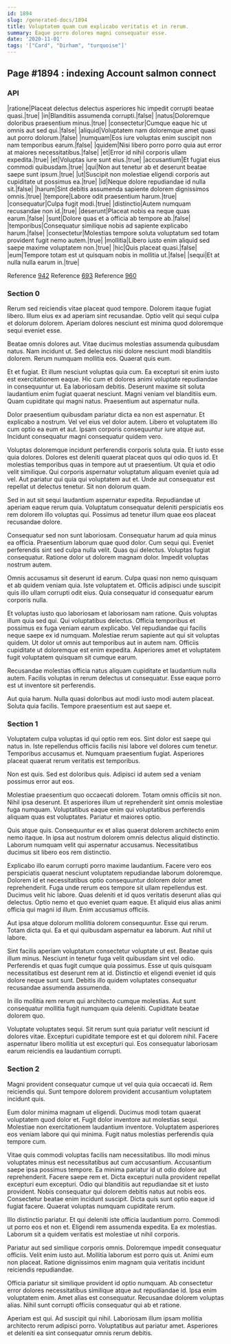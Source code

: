 ```yaml
---
id: 1894
slug: /generated-docs/1894
title: Voluptatem quam cum explicabo veritatis et in rerum.
summary: Eaque porro dolores magni consequatur esse.
date: '2020-11-01'
tags: '["Card", "Dirham", "turquoise"]'
---
```


## Page #1894 : indexing Account salmon connect
### API

|ratione|Placeat delectus delectus asperiores hic impedit corrupti beatae quasi.|true|
|in|Blanditiis assumenda corrupti.|false|
|natus|Doloremque doloribus praesentium minus.|true|
|consectetur|Cumque eaque hic ut omnis aut sed qui.|false|
|aliquid|Voluptatem nam doloremque amet quasi aut porro dolorum.|false|
|numquam|Eos iure voluptas enim suscipit non nam temporibus earum.|false|
|quidem|Nisi libero porro porro quia aut error at maiores necessitatibus.|false|
|et|Error id nihil corporis ullam expedita.|true|
|et|Voluptas iure sunt eius.|true|
|accusantium|Et fugiat eius commodi quibusdam.|true|
|qui|Non aut tenetur ab et deserunt beatae saepe sunt ipsum.|true|
|ut|Suscipit non molestiae eligendi corporis aut cupiditate ut possimus ea.|true|
|id|Neque dolore repudiandae id nulla sit.|false|
|harum|Sint debitis assumenda sapiente dolorem dignissimos omnis.|true|
|tempore|Labore odit praesentium harum.|true|
|consequatur|Culpa fugit modi.|true|
|distinctio|Autem numquam recusandae non id.|true|
|deserunt|Placeat nobis ea neque quas earum.|false|
|sunt|Dolore quas et a officia ab tempore ab.|false|
|temporibus|Consequatur similique nobis ad sapiente explicabo harum.|false|
|consectetur|Molestias tempore soluta voluptatum sed totam provident fugit nemo autem.|true|
|mollitia|Libero iusto enim aliquid sed saepe maxime voluptatem non.|true|
|hic|Quis placeat quasi.|false|
|eum|Tempore totam est ut quisquam nobis in mollitia ut.|false|
|sequi|Et at nulla nulla earum in.|true|

Reference [942](/942)
Reference [693](/693)
Reference [960](/960)


### Section 0
Rerum sed reiciendis vitae placeat quod tempore. Dolorem itaque fugiat libero. Illum eius ex ad aperiam sint recusandae. Optio velit qui sequi culpa et dolorum dolorem. Aperiam dolores nesciunt est minima quod doloremque sequi eveniet esse.
 Beatae omnis dolores aut. Vitae ducimus molestias assumenda quibusdam natus. Nam incidunt ut. Sed delectus nisi dolore nesciunt modi blanditiis dolorem. Rerum numquam mollitia eos. Quaerat quis eum.
 Et et fugiat. Et illum nesciunt voluptas quia cum. Ea excepturi sit enim iusto est exercitationem eaque.
Hic cum et dolores animi voluptate repudiandae in consequuntur ut. Ea laboriosam debitis. Deserunt maxime sit soluta laudantium enim fugiat quaerat nesciunt. Magni veniam vel blanditiis eum. Quam cupiditate qui magni natus. Praesentium aut aspernatur nulla.
 Dolor praesentium quibusdam pariatur dicta ea non est aspernatur. Et explicabo a nostrum. Vel vel eius vel dolor autem. Libero et voluptatem illo cum optio ea eum et aut. Ipsam corporis consequuntur iure atque aut. Incidunt consequatur magni consequatur quidem vero.
 Voluptas doloremque incidunt perferendis corporis soluta quia. Et iusto esse quia dolores. Dolores est deleniti quaerat placeat quos qui odio quos id. Et molestias temporibus quas in tempore aut ut praesentium. Ut quia et odio velit similique. Qui corporis aspernatur voluptatum aliquam eveniet quia ad vel.
Aut pariatur qui quia qui voluptatem aut et. Unde aut consequatur est repellat ut delectus tenetur. Sit non dolorum quam.
 Sed in aut sit sequi laudantium aspernatur expedita. Repudiandae ut aperiam eaque rerum quia. Voluptatum consequatur deleniti perspiciatis eos rem dolorem illo voluptas qui. Possimus ad tenetur illum quae eos placeat recusandae dolore.
 Consequatur sed non sunt laboriosam. Consequatur harum ad quia minus ea officia. Praesentium laborum quae quod dolor. Cum sequi qui. Eveniet perferendis sint sed culpa nulla velit. Quas qui delectus.
Voluptas fugiat consequatur. Ratione dolor ut dolorem magnam dolor. Impedit voluptas nostrum autem.
 Omnis accusamus sit deserunt id earum. Culpa quasi non nemo quisquam et ab quidem veniam quia. Iste voluptatem et. Officiis adipisci unde suscipit quis illo ullam corrupti odit eius. Quia consequatur id consequatur earum corporis nulla.
 Et voluptas iusto quo laboriosam et laboriosam nam ratione. Quis voluptas illum quia sed qui. Qui voluptatibus delectus. Officia temporibus et possimus ex fuga veniam earum explicabo. Vel repudiandae qui facilis neque saepe ex id numquam. Molestiae rerum sapiente aut qui sit voluptas quidem.
Ut dolor ut omnis aut temporibus aut in autem nam. Officiis cupiditate ut doloremque est enim expedita. Asperiores amet et voluptatem fugit voluptatem quisquam sit cumque earum.
 Recusandae molestias officia natus aliquam cupiditate et laudantium nulla autem. Facilis voluptas in rerum delectus ut consequatur. Esse eaque porro est ut inventore sit perferendis.
 Aut quia harum. Nulla quasi doloribus aut modi iusto modi autem placeat. Soluta quia facilis. Tempore praesentium est aut saepe et.
### Section 1
Voluptatem culpa voluptas id qui optio rem eos. Sint dolor est saepe qui natus in. Iste repellendus officiis facilis nisi labore vel dolores cum tenetur. Temporibus accusamus et. Numquam praesentium fugiat. Asperiores placeat quaerat rerum veritatis est temporibus.
 Non est quis. Sed est doloribus quis. Adipisci id autem sed a veniam possimus error aut eos.
 Molestiae praesentium quo occaecati dolorem. Totam omnis officiis sit non. Nihil ipsa deserunt.
Et asperiores illum ut reprehenderit sint omnis molestiae fuga numquam. Voluptatibus eaque enim qui voluptatibus perferendis aliquam quas est voluptates. Pariatur et maiores optio.
 Quis atque quis. Consequuntur ex et alias quaerat dolorem architecto enim nemo itaque. In ipsa aut nostrum dolorem omnis delectus aliquid distinctio. Laborum numquam velit qui aspernatur accusamus. Necessitatibus ducimus sit libero eos rem distinctio.
 Explicabo illo earum corrupti porro maxime laudantium. Facere vero eos perspiciatis quaerat nesciunt voluptatem repudiandae laborum doloremque. Dolorem id et necessitatibus optio consequuntur dolorem dolor amet reprehenderit. Fuga unde rerum eos tempore sit ullam repellendus est. Ducimus velit hic labore.
Quas deleniti et id quos veritatis deserunt alias qui delectus. Optio nemo et quo eveniet quam eaque. Et aliquid eius alias animi officia qui magni id illum. Enim accusamus officiis.
 Aut ipsa atque dolorum mollitia dolorem consequuntur. Esse qui rerum. Totam dicta qui. Ea et qui quibusdam aspernatur ea laborum. Aut nihil ut labore.
 Sint facilis aperiam voluptatum consectetur voluptate ut est. Beatae quis illum minus. Nesciunt in tenetur fuga velit quibusdam sint vel odio.
Perferendis et quas fugit cumque quia possimus. Esse ut quis quisquam necessitatibus est deserunt rem at id. Distinctio et eligendi eveniet id quis dolore neque sunt sunt. Debitis illo quidem voluptates consequatur recusandae assumenda assumenda.
 In illo mollitia rem rerum qui architecto cumque molestias. Aut sunt consequatur mollitia fugit numquam quia deleniti. Cupiditate beatae dolorem quo.
 Voluptate voluptates sequi. Sit rerum sunt quia pariatur velit nesciunt id dolores vitae. Excepturi cupiditate tempore est et qui dolorem nihil. Facere aspernatur libero mollitia ut est excepturi qui. Eos consequatur laboriosam earum reiciendis ea laudantium corrupti.
### Section 2
Magni provident consequatur cumque ut vel quia quia occaecati id. Rem reiciendis qui. Sunt tempore dolorem provident accusantium voluptatem incidunt quis.
 Eum dolor minima magnam ut eligendi. Ducimus modi totam quaerat voluptatem quod dolor et. Fugit dolor inventore aut molestias sequi. Molestiae non exercitationem laudantium inventore. Voluptatem asperiores eos veniam labore qui qui minima. Fugit natus molestias perferendis quia tempore cum.
 Vitae quis commodi voluptas facilis nam necessitatibus. Illo modi minus voluptates minus est necessitatibus aut cum accusantium. Accusantium saepe ipsa possimus tempore. Ea minima pariatur id ut odio dolore aut reprehenderit. Facere saepe rem et.
Dicta excepturi nulla provident repellat excepturi eum excepturi. Odio qui blanditiis aut repudiandae sit et iusto provident. Nobis consequatur qui dolorem debitis natus aut nobis eos. Consectetur beatae enim incidunt suscipit. Dicta quis sunt optio eaque id fugiat facere. Quaerat voluptas numquam cupiditate rerum.
 Illo distinctio pariatur. Et qui deleniti iste officia laudantium porro. Commodi ut porro eos et non et. Eligendi rem assumenda expedita. Ea ex molestias. Laborum sit a quidem veritatis est molestiae ut nihil corporis.
 Pariatur aut sed similique corporis omnis. Doloremque impedit consequatur officiis. Velit enim iusto aut.
Mollitia laborum est porro quis ut. Animi eum non placeat. Ratione dignissimos enim magnam quia veritatis incidunt reiciendis repudiandae.
 Officia pariatur sit similique provident id optio numquam. Ab consectetur error dolores necessitatibus similique atque aut repudiandae id. Ipsa enim voluptatem enim. Amet alias est consequatur. Recusandae dolorem voluptas alias. Nihil sunt corrupti officiis consequatur qui ab et ratione.
 Aperiam est qui. Ad suscipit qui nihil. Laboriosam illum ipsam mollitia architecto rerum adipisci porro. Voluptatibus aut pariatur amet. Asperiores et deleniti ea sint consequatur omnis rerum debitis.
